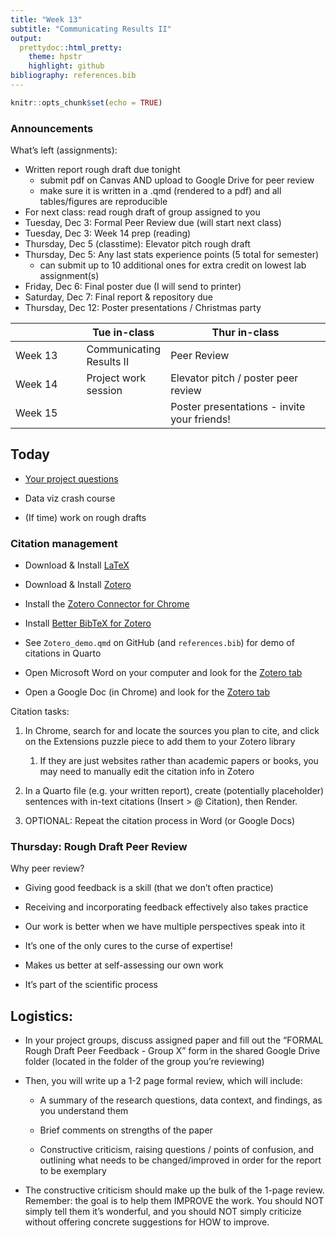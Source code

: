 ```yaml
---
title: "Week 13"
subtitle: "Communicating Results II"
output: 
  prettydoc::html_pretty:
    theme: hpstr
    highlight: github
bibliography: references.bib
---
```


```r
knitr::opts_chunk$set(echo = TRUE)
```

### Announcements

What's left (assignments):

-   Written report rough draft due tonight
    -   submit pdf on Canvas AND upload to Google Drive for peer review
    -   make sure it is written in a .qmd (rendered to a pdf) and all tables/figures are reproducible
-   For next class: read rough draft of group assigned to you
-   Tuesday, Dec 3: Formal Peer Review due (will start next class)
-   Tuesday, Dec 3: Week 14 prep (reading)
-   Thursday, Dec 5 (classtime): Elevator pitch rough draft
-   Thursday, Dec 5: Any last stats experience points (5 total for semester)
    -   can submit up to 10 additional ones for extra credit on lowest lab assignment(s)
-   Friday, Dec 6: Final poster due (I will send to printer)
-   Saturday, Dec 7: Final report & repository due
-   Thursday, Dec 12: Poster presentations / Christmas party

|         | Tue in-class             | Thur in-class                               |
|-----------------|-----------------|-------------------------------------|
| Week 13 | Communicating Results II | Peer Review                                 |
| Week 14 | Project work session     | Elevator pitch / poster peer review         |
| Week 15 |                          | Poster presentations - invite your friends! |

## Today

-   [Your project questions](https://docs.google.com/document/d/18_9nEQNmi-sd6FHScWyHP_1TKTK8CRQCs_clIwbFlQw/edit?usp=sharing)

-   Data viz crash course

-   (If time) work on rough drafts

### Citation management

-   Download & Install [LaTeX](https://www.latex-project.org/get/#tex-distributions)

-   Download & Install [Zotero](https://www.zotero.org)

-   Install the [Zotero Connector for Chrome](https://www.zotero.org/download/connectors)

-   Install [Better BibTeX for Zotero](https://retorque.re/zotero-better-bibtex/installation/)

-   See `Zotero_demo.qmd` on GitHub (and `references.bib`) for demo of citations in Quarto

-   Open Microsoft Word on your computer and look for the [Zotero tab](https://www.zotero.org/support/word_processor_plugin_usage)

-   Open a Google Doc (in Chrome) and look for the [Zotero tab](https://www.zotero.org/support/google_docs)

Citation tasks:

1.  In Chrome, search for and locate the sources you plan to cite, and click on the Extensions puzzle piece to add them to your Zotero library

    1.  If they are just websites rather than academic papers or books, you may need to manually edit the citation info in Zotero

2.  In a Quarto file (e.g. your written report), create (potentially placeholder) sentences with in-text citations (Insert \> \@ Citation), then Render.

3.  OPTIONAL: Repeat the citation process in Word (or Google Docs)

### Thursday: Rough Draft Peer Review

Why peer review?

-   Giving good feedback is a skill (that we don't often practice)

-   Receiving and incorporating feedback effectively also takes practice

-   Our work is better when we have multiple perspectives speak into it

-   It's one of the only cures to the curse of expertise!

-   Makes us better at self-assessing our own work

-   It's part of the scientific process

## Logistics: 

-   In your project groups, discuss assigned paper and fill out the "FORMAL Rough Draft Peer Feedback - Group X" form in the shared Google Drive folder (located in the folder of the group you're reviewing)

-   Then, you will write up a 1-2 page formal review, which will include:

    -   A summary of the research questions, data context, and findings, as you understand them

    -   Brief comments on strengths of the paper

    -   Constructive criticism, raising questions / points of confusion, and outlining what needs to be changed/improved in order for the report to be exemplary

-   The constructive criticism should make up the bulk of the 1-page review. Remember: the goal is to help them IMPROVE the work. You should NOT simply tell them it's wonderful, and you should NOT simply criticize without offering concrete suggestions for HOW to improve.

### 
